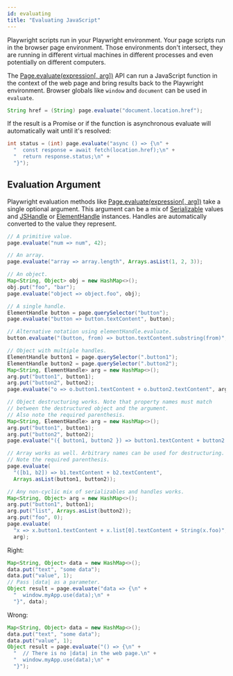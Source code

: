 ```yaml
---
id: evaluating
title: "Evaluating JavaScript"
---
```


Playwright scripts run in your Playwright environment. Your page scripts run in the browser page environment. Those environments don't intersect, they are running in different virtual machines in different processes and even potentially on different computers.

The [Page.evaluate(expression[, arg])](./api/class-page.mdx#page-evaluate) API can run a JavaScript function in the context of the web page and bring results back to the Playwright environment. Browser globals like `window` and `document` can be used in `evaluate`.

```java
String href = (String) page.evaluate("document.location.href");
```

If the result is a Promise or if the function is asynchronous evaluate will automatically wait until it's resolved:

```java
int status = (int) page.evaluate("async () => {\n" +
  "  const response = await fetch(location.href);\n" +
  "  return response.status;\n" +
  "}");
```

## Evaluation Argument

Playwright evaluation methods like [Page.evaluate(expression[, arg])](./api/class-page.mdx#page-evaluate) take a single optional argument. This argument can be a mix of [Serializable] values and [JSHandle] or [ElementHandle] instances. Handles are automatically converted to the value they represent.

```java
// A primitive value.
page.evaluate("num => num", 42);

// An array.
page.evaluate("array => array.length", Arrays.asList(1, 2, 3));

// An object.
Map<String, Object> obj = new HashMap<>();
obj.put("foo", "bar");
page.evaluate("object => object.foo", obj);

// A single handle.
ElementHandle button = page.querySelector("button");
page.evaluate("button => button.textContent", button);

// Alternative notation using elementHandle.evaluate.
button.evaluate("(button, from) => button.textContent.substring(from)", 5);

// Object with multiple handles.
ElementHandle button1 = page.querySelector(".button1");
ElementHandle button2 = page.querySelector(".button2");
Map<String, ElementHandle> arg = new HashMap<>();
arg.put("button1", button1);
arg.put("button2", button2);
page.evaluate("o => o.button1.textContent + o.button2.textContent", arg);

// Object destructuring works. Note that property names must match
// between the destructured object and the argument.
// Also note the required parenthesis.
Map<String, ElementHandle> arg = new HashMap<>();
arg.put("button1", button1);
arg.put("button2", button2);
page.evaluate("({ button1, button2 }) => button1.textContent + button2.textContent", arg);

// Array works as well. Arbitrary names can be used for destructuring.
// Note the required parenthesis.
page.evaluate(
  "([b1, b2]) => b1.textContent + b2.textContent",
  Arrays.asList(button1, button2));

// Any non-cyclic mix of serializables and handles works.
Map<String, Object> arg = new HashMap<>();
arg.put("button1", button1);
arg.put("list", Arrays.asList(button2));
arg.put("foo", 0);
page.evaluate(
  "x => x.button1.textContent + x.list[0].textContent + String(x.foo)",
  arg);
```

Right:

```java
Map<String, Object> data = new HashMap<>();
data.put("text", "some data");
data.put("value", 1);
// Pass |data| as a parameter.
Object result = page.evaluate("data => {\n" +
  "  window.myApp.use(data);\n" +
  "}", data);
```

Wrong:

```java
Map<String, Object> data = new HashMap<>();
data.put("text", "some data");
data.put("value", 1);
Object result = page.evaluate("() => {\n" +
  "  // There is no |data| in the web page.\n" +
  "  window.myApp.use(data);\n" +
  "}");
```


[Browser]: ./api/class-browser.mdx "Browser"
[BrowserContext]: ./api/class-browsercontext.mdx "BrowserContext"
[BrowserType]: ./api/class-browsertype.mdx "BrowserType"
[ConsoleMessage]: ./api/class-consolemessage.mdx "ConsoleMessage"
[Dialog]: ./api/class-dialog.mdx "Dialog"
[Download]: ./api/class-download.mdx "Download"
[ElementHandle]: ./api/class-elementhandle.mdx "ElementHandle"
[FileChooser]: ./api/class-filechooser.mdx "FileChooser"
[Frame]: ./api/class-frame.mdx "Frame"
[FrameLocator]: ./api/class-framelocator.mdx "FrameLocator"
[JSHandle]: ./api/class-jshandle.mdx "JSHandle"
[Keyboard]: ./api/class-keyboard.mdx "Keyboard"
[Locator]: ./api/class-locator.mdx "Locator"
[LocatorAssertions]: ./api/class-locatorassertions.mdx "LocatorAssertions"
[Mouse]: ./api/class-mouse.mdx "Mouse"
[Page]: ./api/class-page.mdx "Page"
[PageAssertions]: ./api/class-pageassertions.mdx "PageAssertions"
[Playwright]: ./api/class-playwright.mdx "Playwright"
[PlaywrightAssertions]: ./api/class-playwrightassertions.mdx "PlaywrightAssertions"
[PlaywrightException]: ./api/class-playwrightexception.mdx "PlaywrightException"
[Request]: ./api/class-request.mdx "Request"
[Response]: ./api/class-response.mdx "Response"
[Route]: ./api/class-route.mdx "Route"
[Selectors]: ./api/class-selectors.mdx "Selectors"
[TimeoutError]: ./api/class-timeouterror.mdx "TimeoutError"
[Touchscreen]: ./api/class-touchscreen.mdx "Touchscreen"
[Tracing]: ./api/class-tracing.mdx "Tracing"
[Video]: ./api/class-video.mdx "Video"
[WebSocket]: ./api/class-websocket.mdx "WebSocket"
[WebSocketFrame]: ./api/class-websocketframe.mdx "WebSocketFrame"
[Worker]: ./api/class-worker.mdx "Worker"
[Element]: https://developer.mozilla.org/en-US/docs/Web/API/element "Element"
[EvaluationArgument]: ./evaluating.mdx#evaluation-argument "EvaluationArgument"
[Promise]: https://developer.mozilla.org/en-US/docs/Web/JavaScript/Reference/Global_Objects/Promise "Promise"
[iterator]: https://developer.mozilla.org/en-US/docs/Web/JavaScript/Reference/Iteration_protocols "Iterator"
[origin]: https://developer.mozilla.org/en-US/docs/Glossary/Origin "Origin"
[selector]: https://developer.mozilla.org/en-US/docs/Web/CSS/CSS_Selectors "selector"
[Serializable]: https://developer.mozilla.org/en-US/docs/Web/JavaScript/Reference/Global_Objects/JSON/stringify#Description "Serializable"
[UIEvent.detail]: https://developer.mozilla.org/en-US/docs/Web/API/UIEvent/detail "UIEvent.detail"
[UnixTime]: https://en.wikipedia.org/wiki/Unix_time "Unix Time"
[xpath]: https://developer.mozilla.org/en-US/docs/Web/XPath "xpath"

[boolean]: https://docs.oracle.com/javase/tutorial/java/nutsandbolts/datatypes.html "boolean"
[byte&#91;&#93;]: https://docs.oracle.com/javase/tutorial/java/nutsandbolts/datatypes.html "byte[]"
[Consumer]: https://docs.oracle.com/javase/8/docs/api/java/util/function/Consumer.html "Consumer"
[double]: https://docs.oracle.com/javase/tutorial/java/nutsandbolts/datatypes.html "double"
[InputStream]: https://docs.oracle.com/javase/8/docs/api/java/io/InputStream.html "InputStream"
[int]: https://docs.oracle.com/javase/tutorial/java/nutsandbolts/datatypes.html "int"
[List]: https://docs.oracle.com/javase/8/docs/api/java/util/List.html "List"
[Map]: https://docs.oracle.com/javase/8/docs/api/java/util/Map.html "Map"
[null]: https://docs.oracle.com/javase/specs/jls/se8/html/jls-3.html#jls-3.10.7 "null"
[Object]: https://docs.oracle.com/javase/8/docs/api/java/lang/Object.html "Object"
[Path]: https://docs.oracle.com/javase/8/docs/api/java/nio/file/Path.html "Path"
[Pattern]: https://docs.oracle.com/javase/8/docs/api/java/util/regex/Pattern.html "Pattern"
[Predicate]: https://docs.oracle.com/javase/8/docs/api/java/util/function/Predicate.html "Predicate"
[void]: https://docs.oracle.com/javase/tutorial/java/javaOO/methods.html "void"
[Runnable]: https://docs.oracle.com/javase/8/docs/api/java/lang/Runnable.html "Runnable"
[RuntimeException]: https://docs.oracle.com/javase/8/docs/api/java/lang/RuntimeException.html "RuntimeException"
[String]: https://docs.oracle.com/javase/8/docs/api/java/lang/String.html "String"

[all available image tags]: https://mcr.microsoft.com/v2/playwright/java/tags/list "all available image tags"
[Docker Hub]: https://hub.docker.com/_/microsoft-playwright-java "Docker Hub"
[Dockerfile.focal]: https://github.com/microsoft/playwright-java/blob/master/Dockerfile.focal "Dockerfile.focal"
